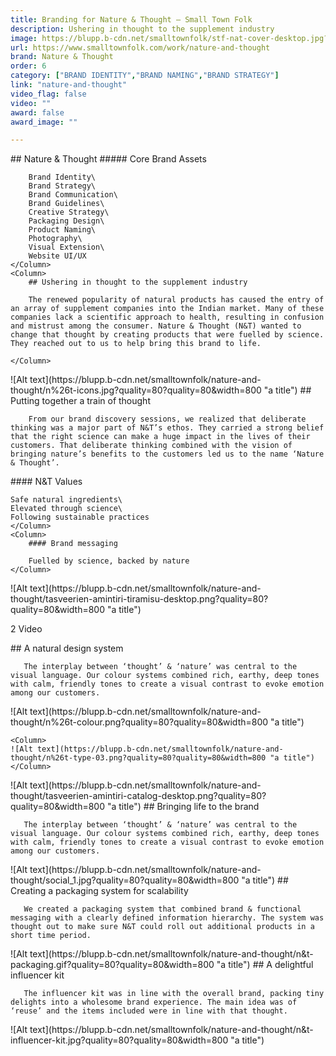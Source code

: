 ```yaml
---
title: Branding for Nature & Thought — Small Town Folk
description: Ushering in thought to the supplement industry 
image: https://blupp.b-cdn.net/smalltownfolk/stf-nat-cover-desktop.jpg?quality=80
url: https://www.smalltownfolk.com/work/nature-and-thought
brand: Nature & Thought  
order: 6
category: ["BRAND IDENTITY","BRAND NAMING","BRAND STRATEGY"]
link: "nature-and-thought"
video_flag: false
video: ""
award: false
award_image: ""

---
```


<Column2>
    <Column>
        ## Nature & Thought
        ##### Core Brand Assets

        Brand Identity\
        Brand Strategy\
        Brand Communication\
        Brand Guidelines\
        Creative Strategy\
        Packaging Design\
        Product Naming\
        Photography\
        Visual Extension\
        Website UI/UX
    </Column>
    <Column>
        ## Ushering in thought to the supplement industry 
        
        The renewed popularity of natural products has caused the entry of an array of supplement companies into the Indian market. Many of these companies lack a scientific approach to health, resulting in confusion and mistrust among the consumer. Nature & Thought (N&T) wanted to change that thought by creating products that were fuelled by science. They reached out to us to help bring this brand to life. 

    </Column>
</Column2>

<Column>
    ![Alt text](https://blupp.b-cdn.net/smalltownfolk/nature-and-thought/n%26t-icons.jpg?quality=80?quality=80&width=800 "a title")
</Column>

<Column>
        ## Putting together a train of thought 
        
        From our brand discovery sessions, we realized that deliberate thinking was a major part of N&T’s ethos. They carried a strong belief that the right science can make a huge impact in the lives of their customers. That deliberate thinking combined with the vision of bringing nature’s benefits to the customers led us to the name ‘Nature & Thought’.  
</Column>

<Column2>
    <Column>
    #### N&T Values

    Safe natural ingredients\
    Elevated through science\
    Following sustainable practices
    </Column>
    <Column>
        #### Brand messaging

        Fuelled by science, backed by nature 
    </Column>
</Column2>

 <Column>
    ![Alt text](https://blupp.b-cdn.net/smalltownfolk/nature-and-thought/tasveerien-amintiri-tiramisu-desktop.png?quality=80?quality=80&width=800 "a title")
</Column>

2 Video

<Column>
        ## A natural design system
        
       The interplay between ‘thought’ & ‘nature’ was central to the visual language. Our colour systems combined rich, earthy, deep tones with calm, friendly tones to create a visual contrast to evoke emotion among our customers.
</Column>

<Column2>
    <Column>
    ![Alt text](https://blupp.b-cdn.net/smalltownfolk/nature-and-thought/n%26t-colour.png?quality=80?quality=80&width=800 "a title")
    </Column>

    <Column>
    ![Alt text](https://blupp.b-cdn.net/smalltownfolk/nature-and-thought/n%26t-type-03.png?quality=80?quality=80&width=800 "a title")
    </Column>
</Column2>

<Column>
    ![Alt text](https://blupp.b-cdn.net/smalltownfolk/nature-and-thought/tasveerien-amintiri-catalog-desktop.png?quality=80?quality=80&width=800 "a title")
</Column>

<Column>
        ## Bringing life to the brand 
        
       The interplay between ‘thought’ & ‘nature’ was central to the visual language. Our colour systems combined rich, earthy, deep tones with calm, friendly tones to create a visual contrast to evoke emotion among our customers. 
</Column>

<Column>
    ![Alt text](https://blupp.b-cdn.net/smalltownfolk/nature-and-thought/social_1.jpg?quality=80?quality=80&width=800 "a title")
</Column>

<Column>
        ## Creating a packaging system for scalability 
        
       We created a packaging system that combined brand & functional messaging with a clearly defined information hierarchy. The system was thought out to make sure N&T could roll out additional products in a short time period. 
</Column>

<Column>
    ![Alt text](https://blupp.b-cdn.net/smalltownfolk/nature-and-thought/n&t-packaging.gif?quality=80?quality=80&width=800 "a title")
</Column>

<Column>
        ## A delightful influencer kit
        
       The influencer kit was in line with the overall brand, packing tiny delights into a wholesome brand experience. The main idea was of ‘reuse’ and the items included were in line with that thought. 
</Column>

<Column>
    ![Alt text](https://blupp.b-cdn.net/smalltownfolk/nature-and-thought/n&t-influencer-kit.jpg?quality=80?quality=80&width=800 "a title")
</Column>
